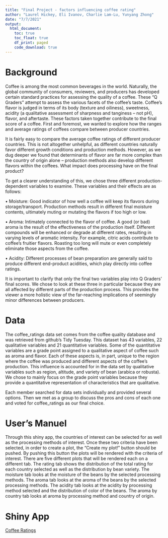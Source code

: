 ```yaml
---
title: "Final Project - factors influencing coffee rating"
author: "Laurel Hickey, Eli Ivanov, Charlie Lam-Lu, Yunyang Zhong"
date: "7/7/2021"
output: 
  html_document:
    toc: true
    toc_float: true
    df_print: paged
    code_download: true
---
```


# Background

Coffee is among the most common beverages in the world. Naturally, the global community of consumers, reviewers, and producers has developed certain standard practices for assessing the quality of a coffee. These “Q Graders” attempt to assess the various facets of the coffee’s taste. Coffee’s flavor is judged in terms of its body (texture and oiliness), sweetness, acidity (a qualitative assessment of sharpness and tanginess – not pH), flavor, and aftertaste. These factors taken together contribute to the final score of a coffee. First and foremost, we wanted to explore how the ranges and average ratings of coffees compare between producer countries.

It is fairly easy to compare the average coffee ratings of different producer countries. This is not altogether unhelpful, as different countries naturally favor different growth conditions and production methods. However, as we dug deeper we found that determinants of flavor are far more complex than the country of origin alone – production methods also develop different flavors within the coffees. What impact does processing have on the final product?

To get a clearer understanding of this, we chose three different production-dependent variables to examine. These variables and their effects are as follows:

 • Moisture: Good indicator of how well a coffee will keep its flavors during storage/transport. Production methods result in different final moisture contents, ultimately muting or mutating the flavors if too high or low.
 
 • Aroma: Intimately connected to the flavor of coffee. A good (or bad) aroma is the result of the effectiveness of the production itself. Different compounds will be enhanced or degrade at different rates, resulting in varying levels of aromatic intensity. For example, citric acids contribute to coffee’s fruitier flavors. Roasting too long will mute or even completely eliminate those aspects from the coffee.
 
 • Acidity: Different processes of bean preparation are generally said to produce different end-product acidities, which play directly into coffee ratings.

It is important to clarify that only the final two variables play into Q Graders’ final scores. We chose to look at these three in particular because they are all affected by different parts of the production process. This provides the viewer a more holistic view of the far-reaching implications of seemingly minor differences between producers.

# Data

The coffee_ratings data set comes from the coffee quality database and was retrieved from github’s Tidy Tuesday. This dataset has 43 variables, 22 qualitative variables and 21 quantitative variables. Some of the quantitative variables are a grade point assigned to a qualitative aspect of coffee such as aroma and flavor. Each of these aspects is, in part, unique to the region where the coffee was produced and different aspects of the coffee’s production. This influence is accounted for in the data set by qualitative variables such as region, altitude, and variety of bean (arabica or robusta). We chose to mainly focus on the grade point variables because they provide a quantitative representation of characteristics that are qualitative.

Each member searched for data sets individually and provided several options. Then we met as a group to discuss the pros and cons of each one and voted for coffee_ratings as our final choice.

# User's Manuel

Through this shiny app, the countries of interest can be selected for as well as the processing methods of interest.  Once these two criteria have been selected, in order to create a plot, the "Create my plot!" button should be pushed.  By pushing this button the plots will be rendered with the criteria of interest.  There are five different plots that will be rendered each on a different tab.  The rating tab shows the distribution of the total rating for each country selected as well as the distribution by bean variety.  The moisture tab looks at the moisture of the beans by the selected processing methods.  The aroma tab looks at the aroma of the beans by the selected processing methods. The acidity tab looks at the acidity by processing method selected and the distribution of color of the beans. The aroma by country tab looks at aroma by processing method and country of origin.

# Shiny App

[Coffee Ratings](https://laurelh.shinyapps.io/Coffee_Ratings/)

